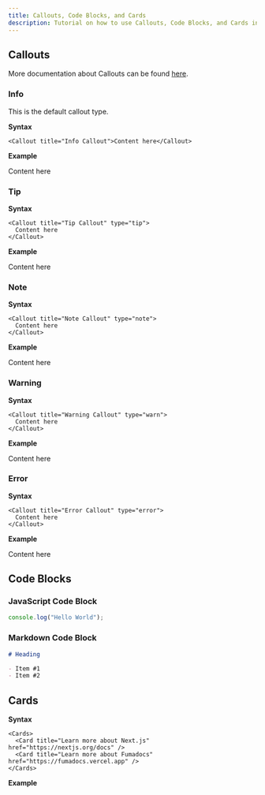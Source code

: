 ```yaml
---
title: Callouts, Code Blocks, and Cards
description: Tutorial on how to use Callouts, Code Blocks, and Cards in this project
---
```



## Callouts

More documentation about Callouts can be found [here](https://fumadocs.vercel.app/docs/ui/components/callout).

### Info

This is the default callout type.

**Syntax**

```mdx
<Callout title="Info Callout">Content here</Callout>
```

**Example**

<Callout title="Info Callout">Content here</Callout>

### Tip

**Syntax**

```mdx
<Callout title="Tip Callout" type="tip">
  Content here
</Callout>
```

**Example**

<Callout title="Tip Callout" type="tip">
  Content here
</Callout>

### Note

**Syntax**

```mdx
<Callout title="Note Callout" type="note">
  Content here
</Callout>
```

**Example**

<Callout title="Note Callout" type="note">
  Content here
</Callout>

### Warning

**Syntax**

```mdx
<Callout title="Warning Callout" type="warn">
  Content here
</Callout>
```

**Example**

<Callout title="Warning Callout" type="warn">
  Content here
</Callout>

### Error

**Syntax**

```mdx
<Callout title="Error Callout" type="error">
  Content here
</Callout>
```

**Example**

<Callout title="Error Callout" type="error">
  Content here
</Callout>

## Code Blocks

### JavaScript Code Block

```js
console.log("Hello World");
```

### Markdown Code Block

```md
# Heading

- Item #1
- Item #2
```

## Cards

**Syntax**

```mdx
<Cards>
  <Card title="Learn more about Next.js" href="https://nextjs.org/docs" />
  <Card title="Learn more about Fumadocs" href="https://fumadocs.vercel.app" />
</Cards>
```

**Example**

<Cards>
  <Card title="Learn more about Next.js" href="https://nextjs.org/docs" />
  <Card title="Learn more about Fumadocs" href="https://fumadocs.vercel.app" />
</Cards>
